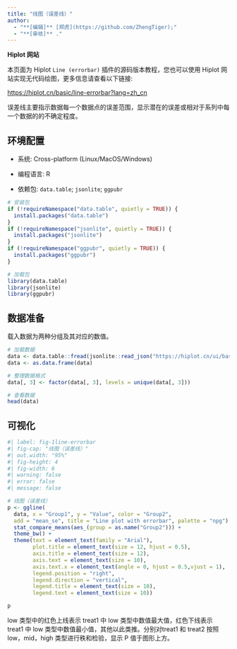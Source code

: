 ```yaml
---
title: "线图（误差线）"
author:
  - "**[编辑]** [郑虎](https://github.com/ZhengTiger);"
  - "**[审核]** ."
---
```


::: callout-note
**Hiplot 网站**

本页面为 Hiplot `Line (errorbar)` 插件的源码版本教程，您也可以使用 Hiplot 网站实现无代码绘图，更多信息请查看以下链接:

<https://hiplot.cn/basic/line-errorbar?lang=zh_cn>
:::

误差线主要指示数据每一个数据点的误差范围，显示潜在的误差或相对于系列中每一个数据的的不确定程度。

## 环境配置

-   系统: Cross-platform (Linux/MacOS/Windows)

-   编程语言: R

-   依赖包: `data.table`; `jsonlite`; `ggpubr`

```r
# 安装包
if (!requireNamespace("data.table", quietly = TRUE)) {
  install.packages("data.table")
}
if (!requireNamespace("jsonlite", quietly = TRUE)) {
  install.packages("jsonlite")
}
if (!requireNamespace("ggpubr", quietly = TRUE)) {
  install.packages("ggpubr")
}

# 加载包
library(data.table)
library(jsonlite)
library(ggpubr)
```

## 数据准备

载入数据为两种分组及其对应的数值。

```r
# 加载数据
data <- data.table::fread(jsonlite::read_json("https://hiplot.cn/ui/basic/line-errorbar/data.json")$exampleData$textarea[[1]])
data <- as.data.frame(data)

# 整理数据格式
data[, 3] <- factor(data[, 3], levels = unique(data[, 3]))

# 查看数据
head(data)
```

## 可视化

```r
#| label: fig-1line-errorbar
#| fig-cap: "线图（误差线）"
#| out.width: "95%"
#| fig-height: 4
#| fig-width: 6
#| warning: false
#| error: false
#| message: false

# 线图（误差线）
p <- ggline(
  data, x = "Group1", y = "Value", color = "Group2",
  add = "mean_se", title = "Line plot with errorbar", palette = "npg") +
  stat_compare_means(aes_(group = as.name("Group2"))) +
  theme_bw() +
  theme(text = element_text(family = "Arial"),
        plot.title = element_text(size = 12, hjust = 0.5),
        axis.title = element_text(size = 12),
        axis.text = element_text(size = 10),
        axis.text.x = element_text(angle = 0, hjust = 0.5,vjust = 1),
        legend.position = "right",
        legend.direction = "vertical",
        legend.title = element_text(size = 10),
        legend.text = element_text(size = 10))

p
```

low 类型中的红色上线表示 treat1 中 low 类型中数值最大值，红色下线表示 treat1 中 low 类型中数值最小值，其他以此类推。分别对treat1 和 treat2 按照 low，mid，high 类型进行秩和检验，显示 P 值于图形上方。


